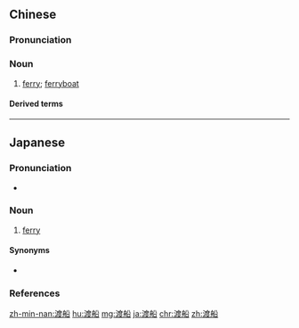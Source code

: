 ==Chinese==
{{zh-forms}}

===Pronunciation===
{{zh-pron
|m=dùchuán
|c=dou6 syun4
|h=pfs=thu-sòn
|mn=tō͘-chûn
|cat=n
}}

===Noun===
{{zh-noun}}

# [[ferry]]; [[ferryboat]]

====Derived terms====
{{zh-der|空間渡船}}

----

==Japanese==
{{ja-kanjitab|と|せん|yomi=on}}

===Pronunciation===
* {{ja-pron|とせん|y=o|acc=0|acc_ref=NHK}}

===Noun===
{{ja-noun|とせん}}

# [[ferry]]

====Synonyms====
* {{ja-r|渡し船|わたしぶね}}

===References===
<references/>

[[zh-min-nan:渡船]]
[[hu:渡船]]
[[mg:渡船]]
[[ja:渡船]]
[[chr:渡船]]
[[zh:渡船]]